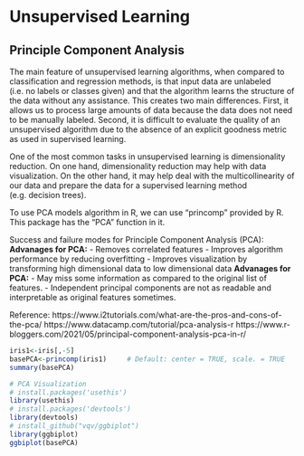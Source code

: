 
# Unsupervised Learning

## Principle Component Analysis

The main feature of unsupervised learning algorithms, when compared to classification and regression methods, is that input data are unlabeled (i.e. no labels or classes given) and that the algorithm learns the structure of the data without any assistance. This creates two main differences. First, it allows us to process large amounts of data because the data does not need to be manually labeled. Second, it is difficult to evaluate the quality of an unsupervised algorithm due to the absence of an explicit goodness metric as used in supervised learning.

One of the most common tasks in unsupervised learning is dimensionality reduction. On one hand, dimensionality reduction may help with data visualization. On the other hand, it may help deal with the multicollinearity of our data and prepare the data for a supervised learning method (e.g. decision trees).

To use PCA models algorithm in R, we can use "princomp" provided by R. This package has the "PCA" function in it. 

Success and failure modes for Principle Component Analysis (PCA):
**Advanages for PCA:**
- Removes correlated features
- Improves algorithm performance by reducing overfitting
- Improves visualization by transforming high dimensional data to low dimensional data
**Advanages for PCA:**
- May miss some information as compared to the original list of features.
- Independent principal components are not as readable and interpretable as original features sometimes.

Reference:
https://www.i2tutorials.com/what-are-the-pros-and-cons-of-the-pca/
https://www.datacamp.com/tutorial/pca-analysis-r
https://www.r-bloggers.com/2021/05/principal-component-analysis-pca-in-r/

```{r}
iris1<-iris[,-5]
basePCA<-princomp(iris1)     # Default: center = TRUE, scale. = TRUE
summary(basePCA)

# PCA Visualization
# install.packages('usethis')
library(usethis)
# install.packages('devtools')
library(devtools)
# install_github("vqv/ggbiplot")
library(ggbiplot)
ggbiplot(basePCA)
```


